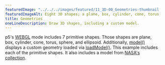 ---
featuredImage: "../../../images/featured/11_3D-00_Geometries-thumbnail.png"
featuredImageAlt: Eight 3D shapes; a plane, box, cylinder, cone, torus, sphere, ellipsoid, and a model of an astronaut. The surface of the shapes are multicolored.
title: Geometries
oneLineDescription: Draw 3D shapes, including a custom model.
---

p5's
<a href="/reference/p5/WEBGL/" target="_blank">WEBGL</a>
mode includes 7 primitive shapes. Those shapes are plane, box,
cylinder, cone, torus, sphere, and ellipsoid. Additionally,
<a href="/reference/p5/model/" target="_blank">model()</a>
displays a custom geometry loaded via
<a href="/reference/p5/loadModel/" target="_blank">loadModel()</a>.
This example includes each of the primitive shapes. It also includes a model
from <a href="https://nasa3d.arc.nasa.gov/models" target="_blank">NASA's collection</a>.